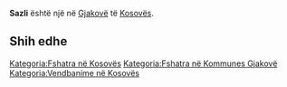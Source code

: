 {{Fshat në 
 | Emri                = Sazli
 | EmriAlt                = 
 | NAME_SHORT_FORM=      
 | NAME_GENERIC=      
 | NAME_SORT_NAME_RO=      SAZLI
 | FULL_NAME_RO = Sazli
 | FULL_NAME_ND_RO=Sazli
 | SORT_NAME_RG=SAZLI
 | FULL_NAME_RG=Sazli
 | FULL_NAME_ND_RG=Sazli
 | SRP_NAME_SHORT_FORM=      
 | SRP_NAME_GENERIC=      
 | SRP_NAME_SORT_NAME_RO=      
 | SRP_FULL_NAME_RO = 
 | SRP_FULL_NAME_ND_RO=
 | SRP_SORT_NAME_RG=
 | SRP_FULL_NAME_RG=
 | SRP_FULL_NAME_ND_RG=
 | Emri (Rasa dhanore) = 
 | Figura              = 
 | Shteti              = Kosovo
 | Komuna              = Gjakovë
 | Kodi postar         = 
 | Sipërfaqja          = 

 | Popullsia           = 

 | Regj. i popullsisë  = 
 | Dend. e popullsisë  = 
 | Faqja zyrtare       = 
 <!--- Koordinatat ----> 
 | Gjerësia            = 42.406389
 | Gjatësia            = 21.186111
 | Lartësia            = 
}}
'''Sazli''' është një [[]] në [[Gjakovë]] të [[Kosovës]].

<!-- == Gjeografia == -->
<!-- == Historia == -->
<!-- == Demografia == -->
== Shih edhe ==
{{Komuna Gjakovë}}
{{Kosovo-Administrata-Cung}}

[[Kategoria:Fshatra në Kosovës]]
[[Kategoria:Fshatra në Kommunes Gjakovë]]
[[Kategoria:Vendbanime në Kosovës]]